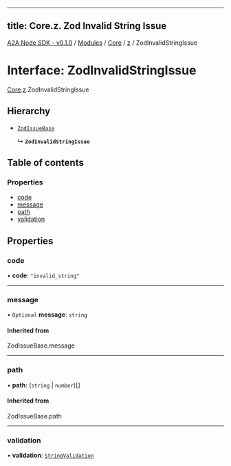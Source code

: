 
---
title: Core.z. Zod Invalid String Issue
---

[A2A Node SDK - v0.1.0](/api-reference/README) / [Modules](/api-reference/modules) / [Core](/api-reference/modules/Core) / [z](/api-reference/modules/Core.z) / ZodInvalidStringIssue

# Interface: ZodInvalidStringIssue

[Core](/api-reference/modules/Core).[z](/api-reference/modules/Core.z).ZodInvalidStringIssue

## Hierarchy

- [`ZodIssueBase`](../modules/Core.z.md#zodissuebase)

  ↳ **`ZodInvalidStringIssue`**

## Table of contents

### Properties

- [code](Core.z.ZodInvalidStringIssue.md#code)
- [message](Core.z.ZodInvalidStringIssue.md#message)
- [path](Core.z.ZodInvalidStringIssue.md#path)
- [validation](Core.z.ZodInvalidStringIssue.md#validation)

## Properties

### code

• **code**: ``"invalid_string"``

___

### message

• `Optional` **message**: `string`

#### Inherited from

ZodIssueBase.message

___

### path

• **path**: (`string` \| `number`)[]

#### Inherited from

ZodIssueBase.path

___

### validation

• **validation**: [`StringValidation`](../modules/Core.z.md#stringvalidation)
